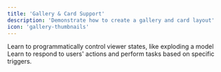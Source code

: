 ```yaml
---
title: 'Gallery & Card Support'
description: 'Demonstrate how to create a gallery and card layout'
icon: 'gallery-thumbnails'
---
```


<CardGroup cols={2}>
  <Card
    title="Controlling Viewer states"
    img="poc-test/gallery/image1.png"
    href="/poc-tests/gallery/controlling-viewer-states.mdx"
  >
    Learn to programmatically control viewer states, like exploding a model
  </Card>
  <Card
    title="Handling Viewer events"
    icon="image"
    href="/poc-tests/gallery/handling-viewer-events.mdx"
  >
    Learn to respond to users' actions and perform tasks based on specific triggers.
  </Card>
</CardGroup>
